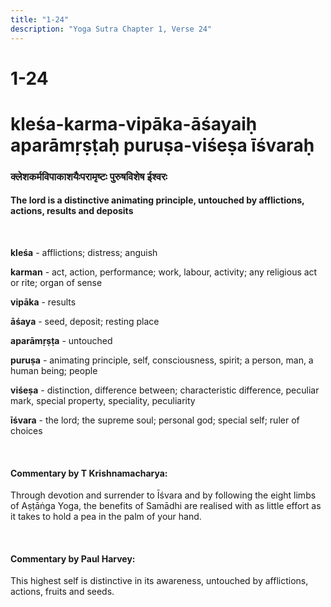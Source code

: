 ```yaml
---
title: "1-24"
description: "Yoga Sutra Chapter 1, Verse 24"
---
```


# 1-24

# kleśa-karma-vipāka-āśayaiḥ aparāmṛṣṭaḥ puruṣa-viśeṣa īśvaraḥ

### क्लेशकर्मविपाकाशयैःपरामृष्टः पुरुषविशेष ईश्वरः

#### The lord is a distinctive animating principle, untouched by afflictions, actions, results and deposits

<br />

**kleśa** - afflictions; distress; anguish <br />

**karman** - act, action, performance; work, labour, activity; any religious act or rite; organ of sense <br />

**vipāka** - results <br />

**āśaya** - seed, deposit; resting place <br />

**aparāmṛṣṭa** - untouched <br />

**puruṣa** - animating principle, self, consciousness, spirit; a person, man, a human being; people <br />

**viśeṣa** - distinction, difference between; characteristic difference, peculiar mark, special property, speciality, peculiarity <br />

**īśvara** - the lord; the supreme soul; personal god; special self; ruler of choices <br />

<br />

#### Commentary by T Krishnamacharya:

Through devotion and surrender to Īśvara
and by following the eight limbs of Aṣṭāṅga Yoga,
the benefits of Samādhi are realised with as little effort
as it takes to hold a pea in the palm of your hand.

<br />

#### Commentary by Paul Harvey:

This highest self is distinctive in its awareness,
untouched by
afflictions,
actions,
fruits and
seeds.
